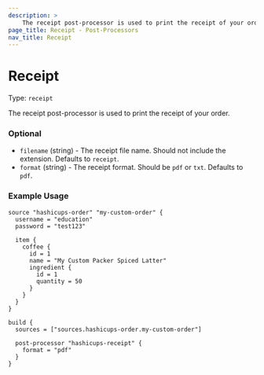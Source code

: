 ```yaml
---
description: >
    The receipt post-processor is used to print the receipt of your order.
page_title: Receipt - Post-Processors
nav_title: Receipt
---
```


# Receipt

Type: `receipt`

The receipt post-processor is used to print the receipt of your order.

### Optional

- `filename` (string) - The receipt file name. Should not include the extension. Defaults to `receipt`.
- `format` (string) - The receipt format. Should be `pdf` or `txt`. Defaults to `pdf`.

### Example Usage

```hcl
source "hashicups-order" "my-custom-order" {
  username = "education"
  password = "test123"

  item {
    coffee {
      id = 1
      name = "My Custom Packer Spiced Latter"
      ingredient {
        id = 1
        quantity = 50
      }
    }
  }
}

build {
  sources = ["sources.hashicups-order.my-custom-order"]

  post-processor "hashicups-receipt" {
    format = "pdf"
  }
}
```

